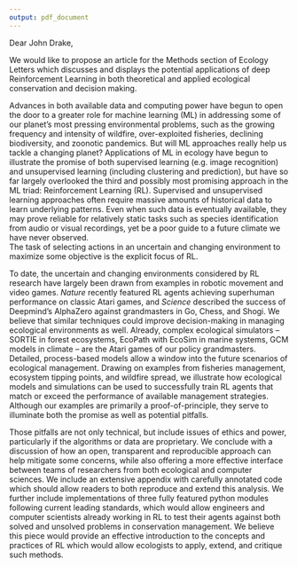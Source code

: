 ```yaml
---
output: pdf_document
---
```




Dear John Drake,


We would like to propose an article for the Methods section of Ecology Letters which discusses and displays the potential applications of deep Reinforcement Learning in both theoretical and applied ecological conservation and decision making.

Advances in both available data and computing power have begun to open the door to a greater role for machine learning (ML) in addressing some of our planet's most pressing environmental problems, such as the growing frequency and intensity of wildfire, over-exploited fisheries, declining biodiversity, and zoonotic pandemics. 
But will ML approaches really help us tackle a changing planet?
Applications of ML in ecology have begun to illustrate the promise of both supervised learning (e.g. image recognition) and unsupervised learning (including clustering and prediction), but have so far largely overlooked the third and possibly most promising approach in the ML triad: Reinforcement Learning (RL).
Supervised and unsupervised learning approaches often require massive amounts of historical data to learn underlying patterns.
Even when such data is eventually available, they may prove reliable for relatively static tasks such as species identification from audio or visual recordings, yet be a poor guide to a future climate we have never observed.  
The task of selecting actions in an uncertain and changing environment to maximize some objective is the explicit focus of RL.

To date, the uncertain and changing environments considered by RL research have largely been drawn from examples in robotic movement and video games. 
_Nature_ recently featured RL agents achieving superhuman performance on classic Atari games, and _Science_ described the success of Deepmind's AlphaZero against grandmasters in Go, Chess, and Shogi.
We believe that similar techniques could improve decision-making in managing ecological environments as well. <!-- Having trouble reconciling lines 21-23, trying to say that these simulators are like the grand challenges and given RL's track record of solving intractable decision-making problems, perhaps RL could shed light here? I think having a sentence asserting that RL would use ecological models not replace them would be good somewhere in here.-->
Already, complex ecological simulators -- SORTIE in forest ecosystems, EcoPath with EcoSim in marine systems, GCM models in climate -- are the Atari games of our policy grandmasters.
Detailed, process-based models allow a window into the future scenarios of ecological management.
Drawing on examples from fisheries management, ecosystem tipping points, and wildfire spread, we illustrate how ecological models and simulations can be used to successfully train RL agents that match or exceed the performance of available management strategies.
Although our examples are primarily a proof-of-principle, they serve to illuminate both the promise as well as potential pitfalls. 

Those pitfalls are not only technical, but include issues of ethics and power, particularly if the algorithms or data are proprietary. 
We conclude with a discussion of how an open, transparent and reproducible approach can help mitigate some concerns, while also offering a more effective interface between teams of researchers from both ecological and computer sciences.
We include an extensive appendix with carefully annotated code which should allow readers to both reproduce and extend this analysis.
We further include implementations of three fully featured python modules following current leading standards, which would allow engineers and computer scientists already working in RL to test their agents against both solved and unsolved problems in conservation management.
We believe this piece would provide an effective introduction to the concepts and practices of RL which would allow ecologists to apply, extend, and critique such methods.


